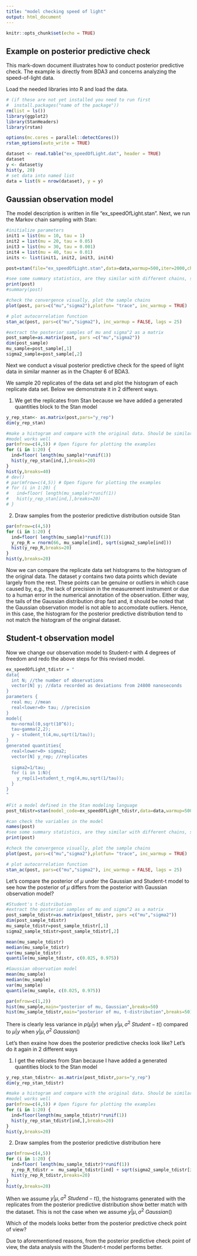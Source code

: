 ```yaml
---
title: "model checking speed of light"
output: html_document
---
```


```r
knitr::opts_chunk$set(echo = TRUE)
```

## Example on posterior predictive check

This mark-down document illustrates how to conduct posterior predictive check. The example is directly from BDA3 and concerns analyzing the speed-of-light data.


Load the needed libraries into R and load the data.
```r
# (if these are not yet installed you need to run first
#  install.packages("name of the package"))
rm(list = ls())
library(ggplot2)
library(StanHeaders)
library(rstan)

options(mc.cores = parallel::detectCores())
rstan_options(auto_write = TRUE)

dataset <- read.table("ex_speedOfLight.dat", header = TRUE)
dataset
y <- dataset$y
hist(y, 20)
# set data into named list
data = list(N = nrow(dataset), y = y)
```

## Gaussian observation model

The model description is written in file "ex_speedOfLight.stan". Next, we run the Markov chain sampling with Stan:

```r
#initialize parameters
init1 = list(mu = 10, tau = 1)
init2 = list(mu = 20, tau = 0.05)
init3 = list(mu = 30, tau = 0.001)
init4 = list(mu = 40, tau = 0.01)
inits <- list(init1, init2, init3, init4) 

post=stan(file="ex_speedOfLight.stan",data=data,warmup=500,iter=2000,chains=4,thin=5,init=inits,control = list(adapt_delta = 0.8,max_treedepth = 15))

#see some summary statistics, are they similar with different chains, see PSRF by Gelman and Rubin (Rhat in Stan), should be Rhat<1.1 if converged
print(post)
#summary(post)

#check the convergence visually, plot the sample chains 
plot(post, pars=c("mu","sigma2"),plotfun= "trace", inc_warmup = TRUE)

# plot autocorrelation function
stan_ac(post, pars=c("mu","sigma2"), inc_warmup = FALSE, lags = 25)

#extract the posterior samples of mu and sigma^2 as a matrix
post_sample=as.matrix(post, pars =c("mu","sigma2"))
dim(post_sample)
mu_sample=post_sample[,1]
sigma2_sample=post_sample[,2]
```

Next we conduct a visual posterior predictive check for the speed of light data in similar manner as in the Chapter 6 of BDA3.
  
We sample 20 replicates of the data set and plot the histogram of each replicate data set. Below we demonstrate it in 2 different ways.


 1. We get the replicates from Stan because we have added a generated quantities block to the Stan model
```r
y_rep_stan<- as.matrix(post,pars="y_rep")
dim(y_rep_stan)

#make a histogram and compare with the original data. Should be similar if the
#model works well
par(mfrow=c(4,5)) # Open figure for plotting the examples
for (i in 1:20) {
  ind=floor( length(mu_sample)*runif(1))
  hist(y_rep_stan[ind,],breaks=20)
}
hist(y,breaks=40)
# dev()
# par(mfrow=c(4,5)) # Open figure for plotting the examples
# for (i in 1:20) {
#   ind=floor( length(mu_sample)*runif(1))
#   hist(y_rep_stan[ind,],breaks=20)
# }
```

 2. Draw samples from the posterior predictive distribution outside Stan
```r
par(mfrow=c(4,5))              
for (i in 1:20) {
  ind=floor( length(mu_sample)*runif(1))
  y_rep_R = rnorm(66, mu_sample[ind], sqrt(sigma2_sample[ind]))
  hist(y_rep_R,breaks=20)
}
hist(y,breaks=20)
```

Now we can compare the replicate data set histograms to the histogram of the original data. The dataset $y$ contains two data points which deviate largely from the rest. 
 These points can be genuine or outliers in which case caused by, e.g., the lack of precision in the measurement instrument or due to a human  error in the numerical annotation of the observation. Either way, the tails of the Gaussian distribution drop fast and, it should be noted that the Gaussian observation model is not able to accomodate outliers. Hence, in this case, the histogram for the posterior predictive distribution tend to not match the histogram of the original dataset.

## Student-t observation model

Now we change our observation model to Student-$t$ with 4 degrees of freedom and redo 
the above steps for this revised model. 


```r
ex_speedOfLight_tdistr = "
data{
  int N; //the number of observations
  vector[N] y; //data recorded as deviations from 24800 nanoseconds
}
parameters {
  real mu; //mean 
  real<lower=0> tau; //precision
}
model{
  mu~normal(0,sqrt(10^6));
  tau~gamma(2,2);
  y ~ student_t(4,mu,sqrt(1/tau));
}
generated quantities{
  real<lower=0> sigma2;   
  vector[N] y_rep; //replicates
  
  sigma2=1/tau;
  for (i in 1:N){
    y_rep[i]=student_t_rng(4,mu,sqrt(1/tau));
  }
}
"

#Fit a model defined in the Stan modeling language 
post_tdistr=stan(model_code=ex_speedOfLight_tdistr,data=data,warmup=500,iter=2000,chains=4,thin=5,init=inits,control = list(adapt_delta = 0.8,max_treedepth = 15))

#can check the variables in the model
names(post)
#see some summary statistics, are they similar with different chains, see PSRF by Gelman and Rubin (Rhat in Stan), should be Rhat<1.1 if converged
print(post)

#check the convergence visually, plot the sample chains 
plot(post, pars=c("mu","sigma2"),plotfun= "trace", inc_warmup = TRUE)

# plot autocorrelation function
stan_ac(post, pars=c("mu","sigma2"), inc_warmup = FALSE, lags = 25)
```

Let's compare the posterior of $\mu$ under the Gaussian and Student-t model to see how the posterior of $\mu$ differs from the posterior with Gaussian observation model?
```r
#Student's t-distribution
#extract the posterior samples of mu and sigma^2 as a matrix
post_sample_tdistr=as.matrix(post_tdistr, pars =c("mu","sigma2"))
dim(post_sample_tdistr)
mu_sample_tdistr=post_sample_tdistr[,1]
sigma2_sample_tdistr=post_sample_tdistr[,2]

mean(mu_sample_tdistr)
median(mu_sample_tdistr)
var(mu_sample_tdistr)
quantile(mu_sample_tdistr, c(0.025, 0.975))

#Gaussian observation model
mean(mu_sample)
median(mu_sample)
var(mu_sample)
quantile(mu_sample, c(0.025, 0.975))

par(mfrow=c(1,2))
hist(mu_sample,main="posterior of mu, Gaussian",breaks=50)
hist(mu_sample_tdistr,main="posterior of mu, t-distribution",breaks=50)
```
There is clearly less variance in $p(\mu|y)$ when $y|\mu,\sigma^2 ~ Student-t()$ compared to $\mu|y$ when $y|\mu,\sigma^2 ~ Gaussian()$


Let's then exaine how does the posterior predictive checks look like? Let's do it again in 2 different ways

 1. I get the relicates from Stan because I have added a generated quantities block to the Stan model
```r
y_rep_stan_tdistr<- as.matrix(post_tdistr,pars="y_rep")
dim(y_rep_stan_tdistr)

#make a histogram and compare with the original data. Should be similar if the
#model works well
par(mfrow=c(4,5)) # Open figure for plotting the examples
for (i in 1:20) {
  ind=floor(length(mu_sample_tdistr)*runif(1))
  hist(y_rep_stan_tdistr[ind,],breaks=20)
}
hist(y,breaks=20)
```

 2. Draw samples from the posterior predictive distribution here
```r
par(mfrow=c(4,5))              
for (i in 1:20) {
  ind=floor( length(mu_sample_tdistr)*runif(1))
  y_rep_R_tdistr =  mu_sample_tdistr[ind] + sqrt(sigma2_sample_tdistr[ind])*rt(66, 4, 0)
  hist(y_rep_R_tdistr,breaks=20)
}
hist(y,breaks=20)
```

When we assume $y|\mu,\sigma^2 ~ Studend-t()$, the histograms generated with the replicates from the posterior predictive distribution show better match with the dataset. This is not the case when we assume $y|\mu,\sigma^2 ~ Gaussian()$

Which of the models looks better from the posterior predictive check point of view?

 Due to aforementioned reasons, from the posterior predictive check point of view, the data analysis with the Student-t model performs better.